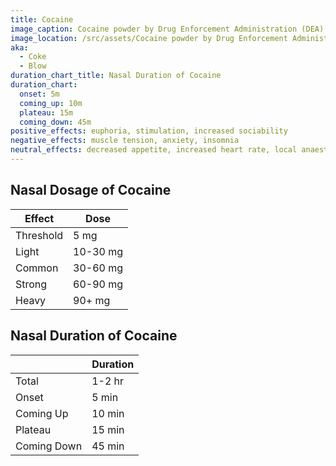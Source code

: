```yaml
---
title: Cocaine
image_caption: Cocaine powder by Drug Enforcement Administration (DEA)
image_location: /src/assets/Cocaine powder by Drug Enforcement Administration (DEA).jpg
aka:
  - Coke
  - Blow
duration_chart_title: Nasal Duration of Cocaine
duration_chart:
  onset: 5m
  coming_up: 10m
  plateau: 15m
  coming_down: 45m
positive_effects: euphoria, stimulation, increased sociability
negative_effects: muscle tension, anxiety, insomnia
neutral_effects: decreased appetite, increased heart rate, local anaesthesia
---
```


## Nasal Dosage of Cocaine
| Effect | Dose |
| --- | --- |
| Threshold | 5 mg |
| Light | 10-30 mg |
| Common | 30-60 mg |
| Strong | 60-90 mg |
| Heavy | 90+ mg |


<Chart title={frontmatter.duration_chart_title} data={frontmatter.duration_chart} />

## Nasal Duration of Cocaine
|  | Duration |
| --- | --- |
| Total | 1-2 hr |
| Onset | 5 min |
| Coming Up | 10 min |
| Plateau | 15 min |
| Coming Down | 45 min |





